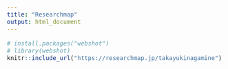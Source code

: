 ```yaml
---
title: "Researchmap"
output: html_document
---
```


<style type="text/css">

body, td {
   font-size: 16px;
}
<!-- code.r{ -->
<!--   font-size: 12px; -->
<!-- } -->
<!-- pre { -->
<!--   font-size: 12px -->
<!-- } -->
</style>

```r
# install.packages("webshot")
# library(webshot)
knitr::include_url("https://researchmap.jp/takayukinagamine")
```

